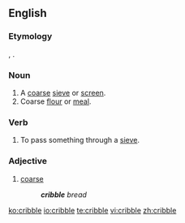 ==English==

===Etymology===
{{etyl|fr}} {{term|crible|lang=fr}}, {{etyl|LL.}} {{lena}} {{term|criblus|lang=la||sieve}}.

===Noun===
{{en-noun}}

# A [[coarse]] [[sieve]] or [[screen]].
# Coarse [[flour]] or [[meal]].
#: {{rfquotek|Johnson}}

===Verb===
{{en-verb|cribbl|ed}}

# To pass something through a [[sieve]].

===Adjective===
{{en-adj}}

# {{obsolete}} [[coarse]]
#: '''''cribble''' bread''
#: {{rfquotek|Richard Huloet}}

[[ko:cribble]]
[[io:cribble]]
[[te:cribble]]
[[vi:cribble]]
[[zh:cribble]]